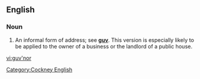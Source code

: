 ==English==

===Noun===
{{en-noun|-}}

# {{context|British|lang=en}} An informal form of address; see '''[[guv]]'''. This version is especially likely to be applied to the owner of a business or the landlord of a public house.

[[Category:Cockney English]]

[[vi:guv'nor]]